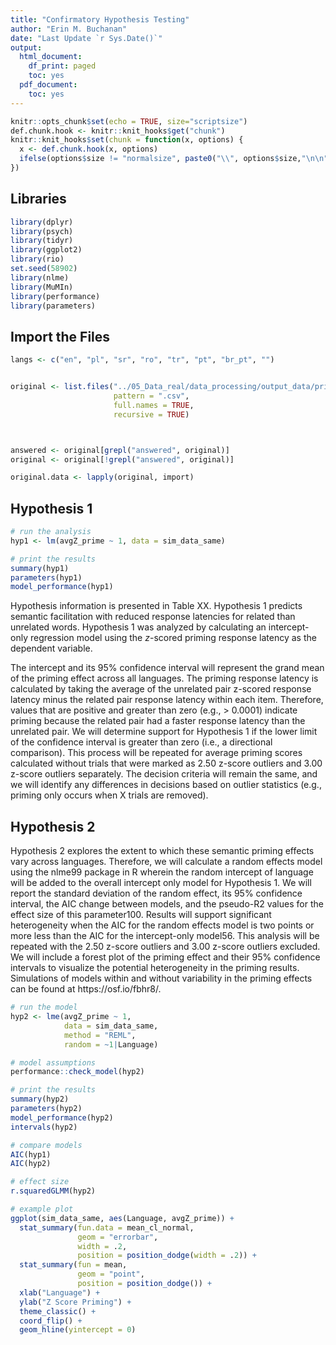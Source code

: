 ```yaml
---
title: "Confirmatory Hypothesis Testing"
author: "Erin M. Buchanan"
date: "Last Update `r Sys.Date()`"
output:
  html_document:
    df_print: paged
    toc: yes
  pdf_document:
    toc: yes
---
```


```r
knitr::opts_chunk$set(echo = TRUE, size="scriptsize")
def.chunk.hook <- knitr::knit_hooks$get("chunk")
knitr::knit_hooks$set(chunk = function(x, options) {
  x <- def.chunk.hook(x, options)
  ifelse(options$size != "normalsize", paste0("\\", options$size,"\n\n", x, "\n\n \\normalsize"), x)
})
```

## Libraries

```r
library(dplyr)
library(psych)
library(tidyr)
library(ggplot2)
library(rio)
set.seed(58902)
library(nlme)
library(MuMIn)
library(performance)
library(parameters)
```

## Import the Files

```r
langs <- c("en", "pl", "sr", "ro", "tr", "pt", "br_pt", "")


original <- list.files("../05_Data_real/data_processing/output_data/priming_data",
                       pattern = ".csv",
                       full.names = TRUE,
                       recursive = TRUE)



answered <- original[grepl("answered", original)]
original <- original[!grepl("answered", original)]

original.data <- lapply(original, import)

```

## Hypothesis 1

```r
# run the analysis
hyp1 <- lm(avgZ_prime ~ 1, data = sim_data_same)

# print the results
summary(hyp1)
parameters(hyp1)
model_performance(hyp1)
```

Hypothesis information is presented in Table XX. Hypothesis 1 predicts semantic facilitation with reduced response latencies for related than unrelated words. Hypothesis 1 was analyzed by calculating an intercept-only regression model using the *z*-scored priming response latency as the dependent variable. 



The intercept and its 95% confidence interval will represent the grand mean of the priming effect across all languages. The priming response latency is calculated by taking the average of the unrelated pair z-scored response latency minus the related pair response latency within each item. Therefore, values that are positive and greater than zero (e.g., > 0.0001) indicate priming because the related pair had a faster response latency than the unrelated pair. We will determine support for Hypothesis 1 if the lower limit of the confidence interval is greater than zero (i.e., a directional comparison). This process will be repeated for average priming scores calculated without trials that were marked as 2.50 z-score outliers and 3.00 z-score outliers separately. The decision criteria will remain the same, and we will identify any differences in decisions based on outlier statistics (e.g., priming only occurs when X trials are removed). 

## Hypothesis 2

Hypothesis 2 explores the extent to which these semantic priming effects vary across languages. Therefore, we will calculate a random effects model using the nlme99 package in R wherein the random intercept of language will be added to the overall intercept only model for Hypothesis 1. We will report the standard deviation of the random effect, its 95% confidence interval, the AIC change between models, and the pseudo-R2 values for the effect size of this parameter100. Results will support significant heterogeneity when the AIC for the random effects model is two points or more less than the AIC for the intercept-only model56. This analysis will be repeated with the 2.50 z-score outliers and 3.00 z-score outliers excluded. We will include a forest plot of the priming effect and their 95% confidence intervals to visualize the potential heterogeneity in the priming results. Simulations of models within and without variability in the priming effects can be found at https://osf.io/fbhr8/.

```r
# run the model
hyp2 <- lme(avgZ_prime ~ 1, 
            data = sim_data_same, 
            method = "REML", 
            random = ~1|Language)

# model assumptions
performance::check_model(hyp2)

# print the results
summary(hyp2)
parameters(hyp2)
model_performance(hyp2)
intervals(hyp2)

# compare models
AIC(hyp1)
AIC(hyp2)

# effect size
r.squaredGLMM(hyp2)
```

```r
# example plot
ggplot(sim_data_same, aes(Language, avgZ_prime)) +
  stat_summary(fun.data = mean_cl_normal, 
               geom = "errorbar", 
               width = .2, 
               position = position_dodge(width = .2)) + 
  stat_summary(fun = mean,
               geom = "point", 
               position = position_dodge()) + 
  xlab("Language") + 
  ylab("Z Score Priming") +
  theme_classic() + 
  coord_flip() + 
  geom_hline(yintercept = 0)
```

